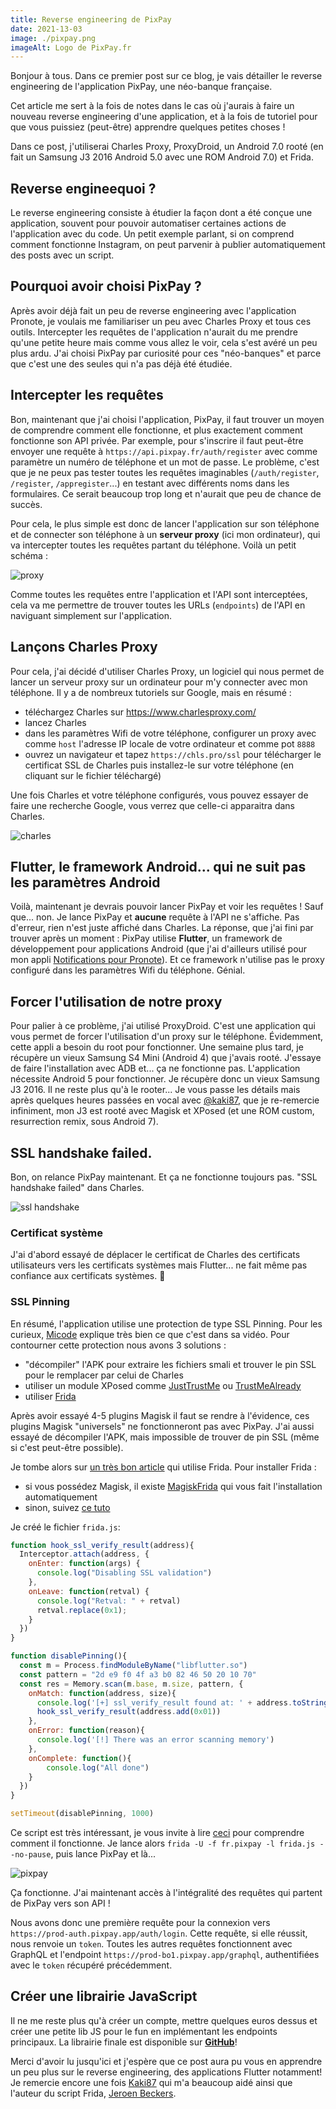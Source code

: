 ```yaml
---
title: Reverse engineering de PixPay
date: 2021-13-03
image: ./pixpay.png
imageAlt: Logo de PixPay.fr
---
```


Bonjour à tous. Dans ce premier post sur ce blog, je vais détailler le reverse engineering de l'application PixPay, une néo-banque française.

Cet article me sert à la fois de notes dans le cas où j'aurais à faire un nouveau reverse engineering d'une application, et à la fois de tutoriel pour que vous puissiez (peut-être) apprendre quelques petites choses !

Dans ce post, j'utiliserai Charles Proxy, ProxyDroid, un Android 7.0 rooté (en fait un Samsung J3 2016 Android 5.0 avec une ROM Android 7.0) et Frida. 

## Reverse engineequoi ?

Le reverse engineering consiste à étudier la façon dont a été conçue une application, souvent pour pouvoir automatiser certaines actions de l'application avec du code. Un petit exemple parlant, si on comprend comment fonctionne Instagram, on peut parvenir à publier automatiquement des posts avec un script.

## Pourquoi avoir choisi PixPay ?

Après avoir déjà fait un peu de reverse engineering avec l'application Pronote, je voulais me familiariser un peu avec Charles Proxy et tous ces outils. Intercepter les requêtes de l'application n'aurait du me prendre qu'une petite heure mais comme vous allez le voir, cela s'est avéré un peu plus ardu. J'ai choisi PixPay par curiosité pour ces "néo-banques" et parce que c'est une des seules qui n'a pas déjà été étudiée.

## Intercepter les requêtes

Bon, maintenant que j'ai choisi l'application, PixPay, il faut trouver un moyen de comprendre comment elle fonctionne, et plus exactement comment fonctionne son API privée. Par exemple, pour s'inscrire il faut peut-être envoyer une requête à `https://api.pixpay.fr/auth/register` avec comme paramètre un numéro de téléphone et un mot de passe. Le problème, c'est que je ne peux pas tester toutes les requêtes imaginables (`/auth/register`, `/register`, `/appregister`...) en testant avec différents noms dans les formulaires. Ce serait beaucoup trop long et n'aurait que peu de chance de succès.

Pour cela, le plus simple est donc de lancer l'application sur son téléphone et de connecter son téléphone à un **serveur proxy** (ici mon ordinateur), qui va intercepter toutes les requêtes partant du téléphone. Voilà un petit schéma :

![proxy](./proxy.png)

Comme toutes les requêtes entre l'application et l'API sont interceptées, cela va me permettre de trouver toutes les URLs (`endpoints`) de l'API en naviguant simplement sur l'application.

## Lançons Charles Proxy

Pour cela, j'ai décidé d'utiliser Charles Proxy, un logiciel qui nous permet de lancer un serveur proxy sur un ordinateur pour m'y connecter avec mon téléphone. Il y a de nombreux tutoriels sur Google, mais en résumé :
* téléchargez Charles sur https://www.charlesproxy.com/
* lancez Charles
* dans les paramètres Wifi de votre téléphone, configurer un proxy avec comme `host` l'adresse IP locale de votre ordinateur et comme pot `8888`
* ouvrez un navigateur et tapez `https://chls.pro/ssl` pour télécharger le certificat SSL de Charles puis installez-le sur votre téléphone (en cliquant sur le fichier téléchargé)

Une fois Charles et votre téléphone configurés, vous pouvez essayer de faire une recherche Google, vous verrez que celle-ci apparaitra dans Charles.

![charles](./charles-google.png)

## Flutter, le framework Android... qui ne suit pas les paramètres Android

Voilà, maintenant je devrais pouvoir lancer PixPay et voir les requêtes ! Sauf que... non. Je lance PixPay et **aucune** requête à l'API ne s'affiche. Pas d'erreur, rien n'est juste affiché dans Charles. La réponse, que j'ai fini par trouver après un moment : PixPay utilise **Flutter**, un framework de développement pour applications Android (que j'ai d'ailleurs utilisé pour mon appli [Notifications pour Pronote](https://github.com/pronote-notifications/pronote-notifications-app)). Et ce framework n'utilise pas le proxy configuré dans les paramètres Wifi du téléphone. Génial.

## Forcer l'utilisation de notre proxy

Pour palier à ce problème, j'ai utilisé ProxyDroid. C'est une application qui vous permet de forcer l'utilisation d'un proxy sur le téléphone. Évidemment, cette appli a besoin du root pour fonctionner. Une semaine plus tard, je récupère un vieux Samsung S4 Mini (Android 4) que j'avais rooté. J'essaye de faire l'installation avec ADB et... ça ne fonctionne pas. L'application nécessite Android 5 pour fonctionner. Je récupère donc un vieux Samsung J3 2016. Il ne reste plus qu'à le rooter... Je vous passe les détails mais après quelques heures passées en vocal avec [@kaki87](https://kaki87.net), que je re-remercie infiniment, mon J3 est rooté avec Magisk et XPosed (et une ROM custom, resurrection remix, sous Android 7).

## SSL handshake failed.

Bon, on relance PixPay maintenant. Et ça ne fonctionne toujours pas. "SSL handshake failed" dans Charles.

![ssl handshake](./pixpay-failed.png)

### Certificat système 

J'ai d'abord essayé de déplacer le certificat de Charles des certificats utilisateurs vers les certificats systèmes mais Flutter... ne fait même pas confiance aux certificats systèmes. 🙂

### SSL Pinning

En résumé, l'application utilise une protection de type SSL Pinning. Pour les curieux, [Micode](https://www.youtube.com/watch?v=AzhnqtQKKHM) explique très bien ce que c'est dans sa vidéo. Pour contourner cette protection nous avons 3 solutions :
* "décompiler" l'APK pour extraire les fichiers smali et trouver le pin SSL pour le remplacer par celui de Charles
* utiliser un module XPosed comme [JustTrustMe](https://github.com/Fuzion24/JustTrustMe) ou [TrustMeAlready](https://github.com/ViRb3/TrustMeAlready)
* utiliser [Frida](https://frida.re/)

Après avoir essayé 4-5 plugins Magisk il faut se rendre à l'évidence, ces plugins Magisk "universels" ne fonctionneront pas avec PixPay. J'ai aussi essayé de décompiler l'APK, mais impossible de trouver de pin SSL (même si c'est peut-être possible).

Je tombe alors sur [un très bon article](https://blog.nviso.eu/2019/08/13/intercepting-traffic-from-android-flutter-applications/) qui utilise Frida. Pour installer Frida :
* si vous possédez Magisk, il existe [MagiskFrida](https://github.com/AeonLucid/MagiskFrida) qui vous fait l'installation automatiquement
* sinon, suivez [ce tuto](https://frida.re/docs/android/)

Je créé le fichier `frida.js`:
```js
function hook_ssl_verify_result(address){
  Interceptor.attach(address, {
    onEnter: function(args) {
      console.log("Disabling SSL validation")
    },
    onLeave: function(retval) {
      console.log("Retval: " + retval)
      retval.replace(0x1);
    }
  })
}

function disablePinning(){
  const m = Process.findModuleByName("libflutter.so")
  const pattern = "2d e9 f0 4f a3 b0 82 46 50 20 10 70"
  const res = Memory.scan(m.base, m.size, pattern, {
    onMatch: function(address, size){
      console.log('[+] ssl_verify_result found at: ' + address.toString())
      hook_ssl_verify_result(address.add(0x01))
    }, 
    onError: function(reason){
      console.log('[!] There was an error scanning memory')
    },
    onComplete: function(){
        console.log("All done")
    }
  })
}

setTimeout(disablePinning, 1000)
```

Ce script est très intéressant, je vous invite à lire [ceci](https://blog.nviso.eu/2019/08/13/intercepting-traffic-from-android-flutter-applications/) pour comprendre comment il fonctionne.
Je lance alors `frida -U -f fr.pixpay -l frida.js --no-pause`, puis lance PixPay et là... 

![pixpay](./charles-pixpay.png)

Ça fonctionne. J'ai maintenant accès à l'intégralité des requêtes qui partent de PixPay vers son API !

Nous avons donc une première requête pour la connexion vers `https://prod-auth.pixpay.app/auth/login`. Cette requête, si elle réussit, nous renvoie un `token`. 
Toutes les autres requêtes fonctionnent avec GraphQL et l'endpoint `https://prod-bo1.pixpay.app/graphql`, authentifiées avec le `token` récupéré précédemment.

## Créer une librairie JavaScript

Il ne me reste plus qu'à créer un compte, mettre quelques euros dessus et créer une petite lib JS pour le fun en implémentant les endpoints principaux.
La librairie finale est disponible sur **[GitHub](https://github.com/Androz2091/pixpay-api)**!

Merci d'avoir lu jusqu'ici et j'espère que ce post aura pu vous en apprendre un peu plus sur le reverse engineering, des applications Flutter notamment! Je remercie encore une fois [Kaki87](https://kaki87.net) qui m'a beaucoup aidé ainsi que l'auteur du script Frida, [Jeroen Beckers](https://blog.nviso.eu/author/dauntless/).
